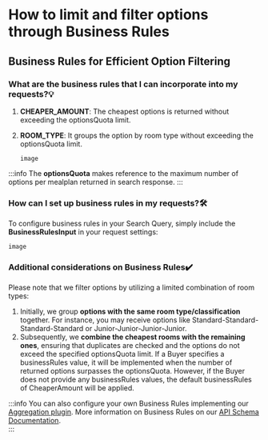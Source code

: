 ﻿---
sidebar_position: 4
---

# How to limit and filter options through Business Rules

## Business Rules for Efficient Option Filtering

### What are the business rules that I can incorporate into my requests?💡
1. **CHEAPER_AMOUNT**: The cheapest options is returned without exceeding the optionsQuota limit.
1. **ROOM_TYPE**: It groups the option by room type without exceeding the optionsQuota limit.

	```
	image
	```

:::info
The **optionsQuota** makes reference to the maximum number of options per mealplan returned in search response.
:::

### How can I set up business rules in my requests?🛠️
To configure business rules in your Search Query, simply include the **BusinessRulesInput** in your request settings:
 
 ```
 image
 ```

### Additional considerations on Business Rules✔️
Please note that we filter options by utilizing a limited combination of room types:

1. Initially, we group **options with the same room type/classification** together. For instance, you may receive options like Standard-Standard-Standard-Standard or Junior-Junior-Junior-Junior.
1. Subsequently, we **combine the cheapest rooms with the remaining ones**, ensuring that duplicates are checked and the options do not exceed the specified optionsQuota limit.
If a Buyer specifies a businessRules value, it will be implemented when the number of returned options surpasses the optionsQuota. However, if the Buyer does not provide any businessRules values, the default businessRules of CheaperAmount will be applied.

 

:::info 
You can also configure your own Business Rules implementing our [Aggregation plugin](https://docs.travelgatex.com/connectiontypesbuyers/hotel-x/plugins/aggregation/).  More information on Business Rules on our [API Schema Documentation](https://api.travelgatex.com/playground).  
:::

<TipContactCustomerCare/>
